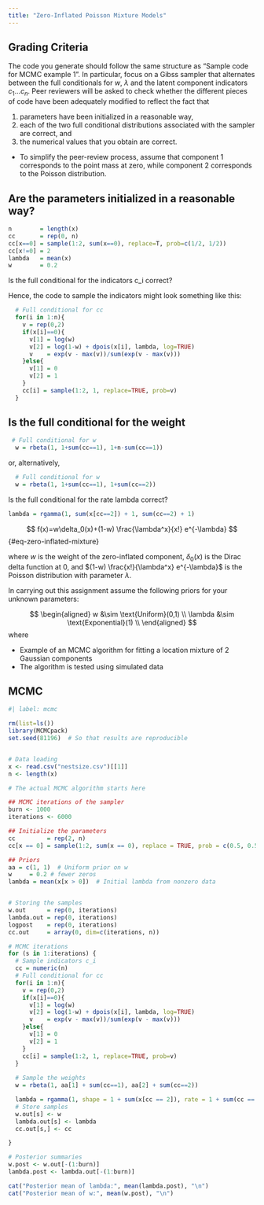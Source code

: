 ```yaml
---
title: "Zero-Inflated Poisson Mixture Models"
---
```


::: {.callout-note collapse="true"}

## Grading Criteria 

The code you generate should follow the same structure as "Sample code for MCMC example 1".   In particular, focus on a Gibss sampler that alternates between the full conditionals for $w$, $\lambda$ and the latent component indicators $c_1 \ldots c_n$. Peer reviewers will be asked to check whether the different pieces of code have been adequately modified to reflect the fact that 

(1) parameters have been initialized in a reasonable way,
(2) each of the two full conditional distributions associated with the sampler are correct, and 
(3) the numerical values that you obtain are correct.  

- To simplify the peer-review process, assume that component 1 corresponds to the point mass at zero, while component 2 corresponds to the Poisson distribution.

## Are the parameters initialized in a reasonable way?

```r
n        = length(x)
cc       = rep(0, n)
cc[x==0] = sample(1:2, sum(x==0), replace=T, prob=c(1/2, 1/2))
cc[x!=0] = 2
lambda   = mean(x)
w        = 0.2
```

Is the full conditional for the indicators c_i correct?

Hence, the code to sample the indicators might look something like this:


```r
  # Full conditional for cc
  for(i in 1:n){
    v = rep(0,2)
    if(x[i]==0){
      v[1] = log(w)
      v[2] = log(1-w) + dpois(x[i], lambda, log=TRUE)
      v    = exp(v - max(v))/sum(exp(v - max(v)))
    }else{
      v[1] = 0
      v[2] = 1
    }
    cc[i] = sample(1:2, 1, replace=TRUE, prob=v)
  }
```

## Is the full conditional for the weight 

```r
 # Full conditional for w
  w = rbeta(1, 1+sum(cc==1), 1+n-sum(cc==1))
```
or, alternatively,

```r
  # Full conditional for w
  w = rbeta(1, 1+sum(cc==1), 1+sum(cc==2))
```

Is the full conditional for the rate lambda correct?

```r
lambda = rgamma(1, sum(x[cc==2]) + 1, sum(cc==2) + 1)
```

:::

$$
f(x)=w\delta_0(x)+(1-w) \frac{\lambda^x}{x!} e^{-\lambda}
$$ {#eq-zero-inflated-mixture}

where $w$ is the weight of the zero-inflated component, $\delta_0(x)$ is the Dirac delta function at 0, and $(1-w) \frac{x!}{\lambda^x} e^{-\lambda}$ is the Poisson distribution with parameter $\lambda$.


In carrying out this assignment assume the following priors for your unknown parameters:  

$$
\begin{aligned}
w &\sim \text{Uniform}(0,1) \\
\lambda &\sim \text{Exponential}(1) \\
\end{aligned}
$$
where

- Example of an MCMC algorithm for fitting a location mixture of 2 Gaussian components
- The algorithm is tested using simulated data

## MCMC
```r
#| label: mcmc

rm(list=ls())
library(MCMCpack)
set.seed(81196)  # So that results are reproducible


# Data loading
x <- read.csv("nestsize.csv")[[1]]
n <- length(x)

# The actual MCMC algorithm starts here

## MCMC iterations of the sampler
burn <- 1000
iterations <- 6000

## Initialize the parameters
cc         = rep(2, n)
cc[x == 0] = sample(1:2, sum(x == 0), replace = TRUE, prob = c(0.5, 0.5))

## Priors
aa = c(1, 1)  # Uniform prior on w
w     = 0.2 # fewer zeros
lambda = mean(x[x > 0])  # Initial lambda from nonzero data


# Storing the samples
w.out      = rep(0, iterations)
lambda.out = rep(0, iterations)
logpost    = rep(0, iterations)
cc.out     = array(0, dim=c(iterations, n))

# MCMC iterations
for (s in 1:iterations) {
  # Sample indicators c_i
  cc = numeric(n)
  # Full conditional for cc
  for(i in 1:n){
    v = rep(0,2)
    if(x[i]==0){
      v[1] = log(w)
      v[2] = log(1-w) + dpois(x[i], lambda, log=TRUE)
      v    = exp(v - max(v))/sum(exp(v - max(v)))
    }else{
      v[1] = 0
      v[2] = 1
    }
    cc[i] = sample(1:2, 1, replace=TRUE, prob=v)
  }
  
  # Sample the weights
  w = rbeta(1, aa[1] + sum(cc==1), aa[2] + sum(cc==2))

  lambda = rgamma(1, shape = 1 + sum(x[cc == 2]), rate = 1 + sum(cc == 2))
  # Store samples
  w.out[s] <- w
  lambda.out[s] <- lambda
  cc.out[s,] <- cc

}

# Posterior summaries
w.post <- w.out[-(1:burn)]
lambda.post <- lambda.out[-(1:burn)]

cat("Posterior mean of lambda:", mean(lambda.post), "\n")
cat("Posterior mean of w:", mean(w.post), "\n")

```

